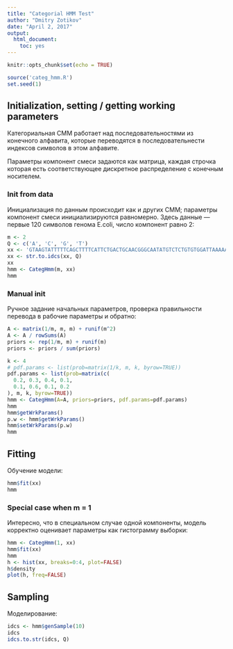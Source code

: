 ```yaml
---
title: "Categorial HMM Test"
author: "Dmitry Zotikov"
date: "April 2, 2017"
output: 
  html_document: 
    toc: yes
---
```


```r
knitr::opts_chunk$set(echo = TRUE)
```

```r
source('categ_hmm.R')
set.seed(1)
```

## Initialization, setting / getting working parameters

Категориальная СММ работает над последовательностями из конечного алфавита, которые переводятся в последовательнести индексов символов в этом алфавите.

Параметры компонент смеси задаются как матрица, каждая строчка которая есть соответствующее дискретное распределение с конечным носителем.

### Init from data

Инициализация по данным происходит как и других СММ; параметры компонент смеси инициализируются равномерно.  Здесь данные --- первые 120 символов генома E.coli, число компонент равно 2:

```r
m <- 2
Q <- c('A', 'C', 'G', 'T')
xx <- 'GTAAGTATTTTTCAGCTTTTCATTCTGACTGCAACGGGCAATATGTCTCTGTGTGGATTAAAAAAAGAGTGTCTGATAGCAGCTTCTGAACTGGTTACCTGCCGTGAGTAAATTAAAATT'
xx <- str.to.idcs(xx, Q)
xx
hmm <- CategHmm(m, xx)
hmm
```

### Manual init

Ручное задание начальных параметров, проверка правильности перевода в рабочие параметры и обратно:

```r
A <- matrix(1/m, m, m) + runif(m^2)
A <- A / rowSums(A)
priors <- rep(1/m, m) + runif(m)
priors <- priors / sum(priors)

k <- 4
# pdf.params <- list(prob=matrix(1/k, m, k, byrow=TRUE))
pdf.params <- list(prob=matrix(c(
  0.2, 0.3, 0.4, 0.1,
  0.1, 0.6, 0.1, 0.2
), m, k, byrow=TRUE))
hmm <- CategHmm(A=A, priors=priors, pdf.params=pdf.params)
hmm
hmm$getWrkParams()
p.w <- hmm$getWrkParams()
hmm$setWrkParams(p.w)
hmm
```

## Fitting

Обучение модели:

```r
hmm$fit(xx)
hmm
```

### Special case when m = 1

Интересно, что в специальном случае одной компоненты, модель корректно оценивает параметры как гистограмму выборки:

```r
hmm <- CategHmm(1, xx)
hmm$fit(xx)
hmm
h <- hist(xx, breaks=0:4, plot=FALSE)
h$density
plot(h, freq=FALSE)
```

## Sampling

Моделирование:

```r
idcs <- hmm$genSample(10)
idcs
idcs.to.str(idcs, Q)
```